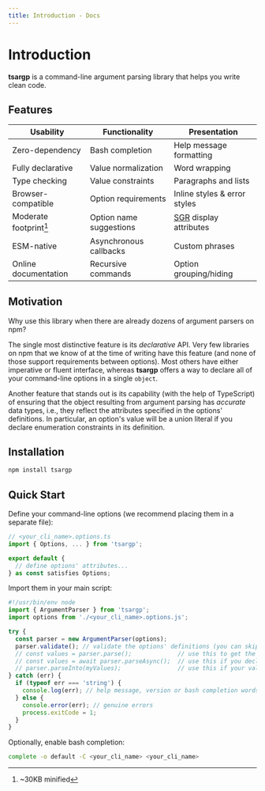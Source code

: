 ```yaml
---
title: Introduction - Docs
---
```


# Introduction

**tsargp** is a command-line argument parsing library that helps you write clean code.

## Features

| Usability              | Functionality           | Presentation                 |
| ---------------------- | ----------------------- | ---------------------------- |
| Zero-dependency        | Bash completion         | Help message formatting      |
| Fully declarative      | Value normalization     | Word wrapping                |
| Type checking          | Value constraints       | Paragraphs and lists         |
| Browser-compatible     | Option requirements     | Inline styles & error styles |
| Moderate footprint[^1] | Option name suggestions | [SGR] display attributes     |
| ESM-native             | Asynchronous callbacks  | Custom phrases               |
| Online documentation   | Recursive commands      | Option grouping/hiding       |

[^1]: ~30KB minified

## Motivation

Why use this library when there are already dozens of argument parsers on npm?

The single most distinctive feature is its _declarative_ API. Very few libraries on npm that we know
of at the time of writing have this feature (and none of those support requirements between options).
Most others have either imperative or fluent interface, whereas **tsargp** offers a way to declare
all of your command-line options in a single `object`.

Another feature that stands out is its capability (with the help of TypeScript) of ensuring that the
object resulting from argument parsing has _accurate_ data types, i.e., they reflect the attributes
specified in the options' definitions. In particular, an option's value will be a union literal if
you declare enumeration constraints in its definition.

## Installation

```sh
npm install tsargp
```

## Quick Start

Define your command-line options (we recommend placing them in a separate file):

```ts filename="<your_cli_name>.options.ts" /<your_cli_name>/
// <your_cli_name>.options.ts
import { Options, ... } from 'tsargp';

export default {
  // define options' attributes...
} as const satisfies Options;
```

Import them in your main script:

```ts filename="<your_cli_name>.ts" {8-10} /<your_cli_name>/
#!/usr/bin/env node
import { ArgumentParser } from 'tsargp';
import options from './<your_cli_name>.options.js';

try {
  const parser = new ArgumentParser(options);
  parser.validate(); // validate the options' definitions (you can skip this in production)
  // const values = parser.parse();             // use this to get the options' values
  // const values = await parser.parseAsync();  // use this if you declare async function options
  // parser.parseInto(myValues);                // use this if your values are enclosed in a class
} catch (err) {
  if (typeof err === 'string') {
    console.log(err); // help message, version or bash completion words
  } else {
    console.error(err); // genuine errors
    process.exitCode = 1;
  }
}
```

Optionally, enable bash completion:

```sh /<your_cli_name>/
complete -o default -C <your_cli_name> <your_cli_name>
```

[SGR]: https://www.wikiwand.com/en/ANSI_escape_code#SGR_(Select_Graphic_Rendition)_parameters
